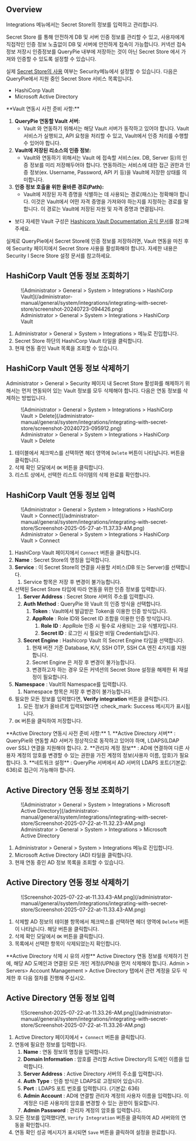 
## Overview

Integrations 메뉴에서는 Secret Store의 정보를 입력하고 관리합니다.

Secret Store 를 통해 안전하게 DB 및 서버 인증 정보를 관리할 수 있고, 사용자에게 직접적인 인증 정보 노출없이 DB 및 서버에 안전하게 접속이 가능합니다. 커넥션 접속 정보 저장시 인증정보를 QueryPie 내부에 저장하는 것이 아닌 Secret Store 에서 가져와 인증할 수 있도록 설정할 수 있습니다.

실제 [Secret Store의 사용](Security) 여부는 Security메뉴에서 설정할 수 있습니다. 다음은 QueryPie에서 지원 중인 Secret Store 서비스 목록입니다.

* HashiCorp Vault
* Microsoft Active Directory


<Callout type="info">
**Vault 연동시 사전 준비 사항:**

1.  **QueryPie 연동할 Vault 서버:** 
    * Vault 와 연동하기 위해서는 해당 Vault 서버가 동작하고 있어야 합니다. Vault 서비스가 실행되고, API 요청을 처리할 수 있고, Vault에서 인증 처리를 수행할 수 있어야 합니다.
2.  **Vault에 저장된 리소스의 인증 정보:** 
    * Vault와 연동하기 위해서는 Vault 에 접속할 서비스(ex. DB, Server 등)의 인증 정보를 미리 저장해두어야 합니다. 연동하려는 서비스에 대한 접근 권한과 인증 정보(ex. Username, Password, API 키 등)을 Vault에 저장한 상태를 의미합니다.
3.  **인증 정보 호출을 위한 올바른 경로(Path):** 
    * Vault에 저장된 자격 증명을 식별하는 데 사용되는 경로(패스)는 정확해야 합니다. 이것은 Vault에서 어떤 자격 증명을 가져와야 하는지를 지정하는 경로를 말합니다. 이 경로는 Vault에 저장된 자원 및 자격 증명과 연결됩니다.

* 보다 자세한 Vault 구성은 [Hashicorp Vault Documentation 공식 문서](https://developer.hashicorp.com/vault/docs)를 참고해주세요.
</Callout>

<Callout type="important">
실제로 QueryPie에서 Secret Store에 인증 정보를 저장하려면, Vault 연동을 마친 후에 Security 페이지에서 Secret Store 사용을 활성화해야 합니다. 자세한 내용은 Security l Secre Store 설정 문서를 참고하세요.
</Callout>


## HashiCorp Vault 연동 정보 조회하기

<figure data-layout="center" data-align="center">
![Administrator &gt; General &gt; System &gt; Integrations &gt; HashiCorp Vault](/administrator-manual/general/system/integrations/integrating-with-secret-store/screenshot-20240723-094426.png)
<figcaption>
Administrator &gt; General &gt; System &gt; Integrations &gt; HashiCorp Vault
</figcaption>
</figure>

1. Administrator &gt; General &gt; System &gt; Integrations &gt; 메뉴로 진입합니다.
2. Secret Store 하단의 HashiCorp Vault 타일을 클릭합니다.
3. 현재 연동 중인 Vault 목록을 조회할 수 있습니다.


## HashiCorp Vault 연동 정보 삭제하기

Administrator &gt; General &gt; Security 페이지 내 Secret Store 활성화를 해제하기 위해서는 먼저 연동되어 있는 Vault 정보를 모두 삭제해야 합니다. 다음은 연동 정보를 삭제하는 방법입니다.

<figure data-layout="center" data-align="center">
![Administrator &gt; General &gt; System &gt; Integrations &gt; HashiCorp Vault &gt; Delete](/administrator-manual/general/system/integrations/integrating-with-secret-store/screenshot-20240723-095912.png)
<figcaption>
Administrator &gt; General &gt; System &gt; Integrations &gt; HashiCorp Vault &gt; Delete
</figcaption>
</figure>

1. 테이블에서 체크박스를 선택하면 헤더 영역에 `Delete` 버튼이 나타납니다. 버튼을 클릭합니다.
2. 삭제 확인 모달에서 `OK` 버튼을 클릭합니다. 
3. 리스트 상에서, 선택한 리스트 아이템의 삭제 완료를 확인합니다.


## HashiCorp Vault 연동 정보 입력

<figure data-layout="center" data-align="center">
![Administrator &gt; General &gt; System &gt; Integrations &gt; HashiCorp Vault &gt; Connect](/administrator-manual/general/system/integrations/integrating-with-secret-store/Screenshot-2025-05-27-at-11.37.33-AM.png)
<figcaption>
Administrator &gt; General &gt; System &gt; Integrations &gt; HashiCorp Vault &gt; Connect
</figcaption>
</figure>

1. HashiCorp Vault 페이지에서 `Connect` 버튼을 클릭합니다.
2.  **Name**  : Secret Store의 명칭을 입력합니다.
3.  **Service** : 이 Secret Store의 연결을 사용할 서비스(DB 또는 Server)를 선택합니다.
    1. Service 항목은 저장 후 변경이 불가능합니다. 
4. 선택된 Secret Store 타입에 따라 연동을 위한 인증 정보를 입력합니다.
    1.  **Server Address**  : Secret Store 서버의 주소를 입력합니다. 
    2.  **Auth Method**  : QueryPie 와 Vault 의 인증 방식을 선택합니다.
        1.  **Token**  : Vault에서 발급받은 Token을 이용한 인증 방식입니다.
        2.  **AppRole**  : Role ID와 Secret ID 조합을 이용한 인증 방식입니다.
            1.  **Role ID**  : AppRole 인증 시 필수로 사용되는 고유 식별자입니다.
            2.  **Secret ID**  : 로그인 시 필요한 비밀 Credentials입니다.
    3.  **Secret Engine**  : Hashicorp Vault 의 Secret Engine 타입을 선택합니다. 
        1. 현재 버전 기준 Database, K/V, SSH OTP, SSH CA 엔진 4가지를 지원합니다.
        2. Secret Engine 은 저장 후 변경이 불가능합니다. 
        3. 변경하고자 하는 경우 모든 커넥션의 Secret Store 설정을 해제한 뒤 재설정이 필요합니다.
5.  **Namespace**  : Vault의 Namespace를 입력합니다.
    1. Namespace 항목은 저장 후 변경이 불가능합니다. 
6. 필요한 모든 정보를 입력했다면,  **Verify integration**  버튼을 클릭합니다. 
    1. 모든 정보가 올바르게 입력되었다면 :check_mark: Success 메시지가 표시됩니다.
7. `OK` 버튼을 클릭하여 저장합니다. 


<Callout type="info">
**Active Directory 연동시 사전 준비 사항:**
1.  **Active Directory 서버** : QueryPie와 연동할 AD 서버가 정상적으로 동작하고 있어야 하며, LDAPS(LDAP over SSL) 연결을 지원해야 합니다.
2.  **관리자 계정 정보** : AD에 연결하여 다른 사용자 계정의 암호를 변경할 수 있는 권한을 가진 계정의 정보(사용자 이름, 암호)가 필요합니다.
3.  **네트워크 설정** : QueryPie 서버에서 AD 서버의 LDAPS 포트(기본값: 636)로 접근이 가능해야 합니다.
</Callout>

## Active Directory 연동 정보 조회하기

<figure data-layout="center" data-align="center">
![Administrator &gt; General &gt; System &gt; Integrations &gt; Microsoft Active Directory](/administrator-manual/general/system/integrations/integrating-with-secret-store/Screenshot-2025-07-22-at-11.32.23-AM.png)
<figcaption>
Administrator &gt; General &gt; System &gt; Integrations &gt; Microsoft Active Directory
</figcaption>
</figure>

1. Administrator &gt; General &gt; System &gt; Integrations 메뉴로 진입합니다.
2. Microsoft Active Directory (AD) 타일을 클릭합니다.
3. 현재 연동 중인 AD 정보 목록을 조회할 수 있습니다.


## Active Directory 연동 정보 삭제하기

<figure data-layout="center" data-align="center">
![Screenshot-2025-07-22-at-11.33.43-AM.png](/administrator-manual/general/system/integrations/integrating-with-secret-store/Screenshot-2025-07-22-at-11.33.43-AM.png)
</figure>

1. 삭제할 AD 정보의 테이블 항목에서 체크박스를 선택하면 헤더 영역에 `Delete` 버튼이 나타납니다. 해당 버튼을 클릭합니다.
2. 삭제 확인 모달에서 `OK` 버튼을 클릭합니다.
3. 목록에서 선택한 항목이 삭제되었는지 확인합니다.

<Callout type="info">
**Active Directory 삭제 시 유의 사항**
Active Directory 연동 정보를 삭제하기 전에, 해당 AD 도메인과 연결된 모든 개인 계정(UPN)을 먼저 삭제해야 합니다. Admin &gt; Servers&gt; Account Management &gt; Active Directory 탭에서 관련 계정을 모두 삭제한 후 다음 절차를 진행해 주십시오.
</Callout>


## Active Directory 연동 정보 입력

<figure data-layout="center" data-align="center">
![Screenshot-2025-07-22-at-11.33.26-AM.png](/administrator-manual/general/system/integrations/integrating-with-secret-store/Screenshot-2025-07-22-at-11.33.26-AM.png)
</figure>

1. Active Directory 페이지에서 `+ Connect` 버튼을 클릭합니다.
2. 연동에 필요한 정보를 입력합니다.
    1.  **Name** : 연동 정보의 명칭을 입력합니다.
    2.  **Domain Information** : 암호를 관리할 Active Directory의 도메인 이름을 입력합니다.
    3.  **Server Address** : Active Directory 서버의 주소를 입력합니다.
    4.  **Auth Type** : 인증 방식은 LDAPS로 고정되어 있습니다.
    5.  **Port** : LDAPS 포트 번호를 입력합니다. (기본값: 636)
    6.  **Admin Account** : AD에 연결할 관리자 계정의 사용자 이름을 입력합니다. 이 계정은 다른 사용자의 암호를 변경할 수 있는 권한이 필요합니다.
    7.  **Admin Password** : 관리자 계정의 암호를 입력합니다.
3. 모든 정보를 입력했다면, `Verify Integration` 버튼을 클릭하여 AD 서버와의 연동을 확인합니다.
4. 연동 확인 성공 메시지가 표시되면 `Save` 버튼을 클릭하여 설정을 완료합니다.
